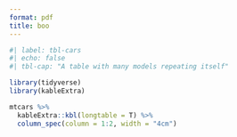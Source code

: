 ```yaml
---
format: pdf
title: boo
---
```


```r
#| label: tbl-cars
#| echo: false
#| tbl-cap: "A table with many models repeating itself"

library(tidyverse)
library(kableExtra)

mtcars %>%
  kableExtra::kbl(longtable = T) %>%
  column_spec(column = 1:2, width = "4cm")
```